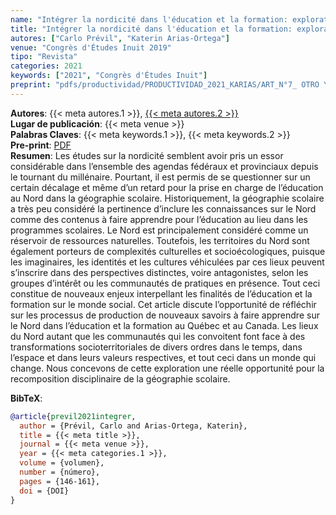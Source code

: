 ```yaml
---
name: "Intégrer la nordicité dans l'éducation et la formation: exploration d'enjeux"
title: "Intégrer la nordicité dans l'éducation et la formation: exploration d'enjeux"
autores: ["Carlo Prévil", "Katerin Arias-Ortega"]
venue: "Congrès d'Études Inuit 2019"
tipo: "Revista"
categories: 2021
keywords: ["2021", "Congrès d'Études Inuit"]
preprint: "pdfs/productividad/PRODUCTIVIDAD_2021_KARIAS/ART_N°7_ OTRO Y ARIAS-ORTEGA_Cap_ libro_2021_REFERATO EXTERNO_CANADA.pdf"
---
```

**Autores**: {{< meta autores.1 >}}, [{{< meta autores.2 >}}](../members/current/Katerin Arias.qmd)    
**Lugar de publicación**: {{< meta venue >}}     
**Palabras Claves**: {{< meta keywords.1 >}}, {{< meta keywords.2 >}}    
**Pre-print**: [PDF](../{{< meta preprint >}})    
**Resumen**: Les études sur la nordicité semblent avoir pris un essor considérable dans l'ensemble des agendas fédéraux et provinciaux depuis le tournant du millénaire. Pourtant, il est permis de se questionner sur un certain décalage et même d'un retard pour la prise en charge de l'éducation au Nord dans la géographie scolaire. Historiquement, la géographie scolaire a très peu considéré la pertinence d'inclure les connaissances sur le Nord comme des contenus à faire apprendre pour l'éducation au lieu dans les programmes scolaires. Le Nord est principalement considéré comme un réservoir de ressources naturelles. Toutefois, les territoires du Nord sont également porteurs de complexités culturelles et socioécologiques, puisque les imaginaires, les identités et les cultures véhiculées par ces lieux peuvent s'inscrire dans des perspectives distinctes, voire antagonistes, selon les groupes d'intérêt ou les communautés de pratiques en présence. Tout ceci constitue de nouveaux enjeux interpellant les finalités de l'éducation et la formation sur le monde social. Cet article discute l'opportunité de réfléchir sur les processus de production de nouveaux savoirs à faire apprendre sur le Nord dans l'éducation et la formation au Québec et au Canada. Les lieux du Nord autant que les communautés qui les convoitent font face à des transformations socioterritoriales de divers ordres dans le temps, dans l'espace et dans leurs valeurs respectives, et tout ceci dans un monde qui change. Nous concevons de cette exploration une réelle opportunité pour la recomposition disciplinaire de la géographie scolaire.


**BibTeX**:
```bibtex
@article{previl2021integrer,
  author = {Prévil, Carlo and Arias-Ortega, Katerin},
  title = {{< meta title >}},
  journal = {{< meta venue >}},
  year = {{< meta categories.1 >}},
  volume = {volumen},
  number = {número},
  pages = {146-161},
  doi = {DOI}
}
```
